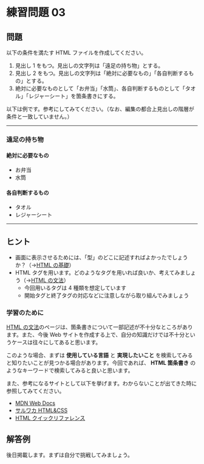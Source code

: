 # 練習問題 03

## 問題

以下の条件を満たす HTML ファイルを作成してください。

1. 見出し 1 をもつ。見出しの文字列は「遠足の持ち物」とする。
1. 見出し 2 をもつ。見出しの文字列は「絶対に必要なもの」「各自判断するもの」とする。
1. 絶対に必要なものとして「お弁当」「水筒」、各自判断するものとして「タオル」「レジャーシート」を箇条書きにする。

以下は例です。参考にしてみてください。（なお、編集の都合上見出しの階層が条件と一致していません。）

---

### 遠足の持ち物

#### 絶対に必要なもの

-   お弁当
-   水筒

#### 各自判断するもの

-   タオル
-   レジャーシート

---

## ヒント

-   画面に表示させるためには、「型」のどこに記述すればよかったでしょうか？（→[HTML の基礎](/docs/html/basis)）
-   HTML タグを用います。どのようなタグを用いれば良いか、考えてみましょう（→[HTML の文法](/docs/html/tags)）
    -   今回用いるタグは 4 種類を想定しています
    -   開始タグと終了タグの対応などに注意しながら取り組んでみましょう

### 学習のために

[HTML の文法](/docs/html/tags)のページは、箇条書きについて一部記述が不十分なところがあります。また、今後
Web サイトを作成する上で、自分の知識だけでは不十分というケースは往々にしてあると思います。

このような場合、まずは **使用している言語** と **実現したいこと**
を検索してみると知りたいことが見つかる場合があります。今回であれば、
**HTML 箇条書き** のようなキーワードで検索してみると良いと思います。

また、参考になるサイトとして以下を挙げます。わからないことが出てきた時に参照してみてください。

-   [MDN Web Docs](https://developer.mozilla.org/ja/docs/Web)
-   [サルワカ HTML&CSS](https://saruwakakun.com/html-css)
-   [HTML クイックリファレンス](https://www.htmq.com)

## 解答例

後日掲載します。まずは自分で挑戦してみましょう。
